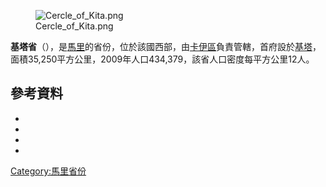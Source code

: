 [[Image:Cercle_of_Kita.png|right]]

'''基塔省'''（{{lang-fr|Cercle de Kita}}），是[[馬里|馬里]]的省份，位於該國西部，由[[卡伊區|卡伊區]]負責管轄，首府設於[[基塔|基塔]]，面積35,250平方公里，2009年人口434,379，該省人口密度每平方公里12人。

==參考資料==
*{{citation |title=Synthèse des Plans de Securité Alimentaire des Communes du Cercle de Kita 2007-2011 |publisher=Commissariat à la Sécurité Alimentaire, République du Mali, USAID-Mali |year=2006 |url=http://www.csa-mali.org/plans/Kayes/plansa_kita/P_S_A_syntcercle_kita.pdf |language=fr |deadurl=yes |archiveurl=https://web.archive.org/web/20120526132344/http://www.csa-mali.org/plans/Kayes/plansa_kita/P_S_A_syntcercle_kita.pdf |archivedate=2012-05-26 |accessdate=2015-07-10 }}
*{{citation
 |url         = http://instat.gov.ml/documentation/kayes.pdf
 |publisher   = République de Mali: Institut National de la Statistique
 |title       = Resultats Provisoires RGPH 2009 (Région de Kayes)
 |language    = fr
 |deadurl     = yes
 |archiveurl  = https://www.webcitation.org/6AnXrhnbD?url=http://instat.gov.ml/documentation/kayes.pdf
 |archivedate = 2012-09-19
 |accessdate  = 2015-07-10
}}
*{{citation |year=1999 |title=Loi N°99-035/ du 10 Aout 1999 Portant Création des Collectivités Territoriales de Cercles et de Régions |url=http://www.matcl.gov.ml/PDF/LoiCreationCercleReg.pdf |publisher=Ministère de l'Administration Territoriales et des Collectivités Locales, République du Mali |language=fr |deadurl=yes |archiveurl=https://web.archive.org/web/20120309073942/http://www.matcl.gov.ml/PDF/LoiCreationCercleReg.pdf |archivedate=2012-03-09 |accessdate=2015-07-10 }}
*{{citation |title=Communes de la Région de Kayes |publisher=Ministère de l’administration territoriale et des collectivités locales, République du Mali |url=http://www.matcl.gov.ml/pdf/ComRegKayes.pdf |language=fr |deadurl=yes |archiveurl=https://www.webcitation.org/6AnYG9eqc?url=http://www.matcl.gov.ml/pdf/ComRegKayes.pdf |archivedate=2012-09-19 |accessdate=2015-07-10 }}

{{coord|13|15|N|9|20|W|dim:290000_region:ML-1_type:adm2nd_source:dewiki|display=title}}

{{卡伊區}}

[[Category:馬里省份|Category:馬里省份]]


{{Mali-geo-stub}}